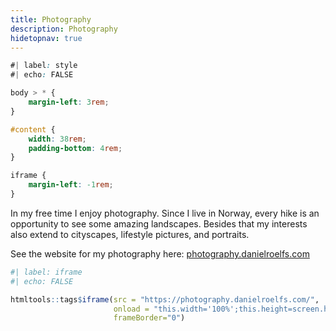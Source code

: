 ```yaml
---
title: Photography
description: Photography
hidetopnav: true
---
```


```css
#| label: style
#| echo: FALSE

body > * {
    margin-left: 3rem;
}

#content {
    width: 38rem;
    padding-bottom: 4rem;
}

iframe {
    margin-left: -1rem;
}
```

In my free time I enjoy photography. Since I live in Norway, every hike is an opportunity to see some amazing landscapes. Besides that my interests also extend to cityscapes, lifestyle pictures, and portraits.

See the website for my photography here: <a href="https://photography.danielroelfs.com" target="_blank">photography.danielroelfs.com</a>

```r
#| label: iframe
#| echo: FALSE

htmltools::tags$iframe(src = "https://photography.danielroelfs.com/", 
                       onload = "this.width='100%';this.height=screen.height*0.5;",
                       frameBorder="0")
```

